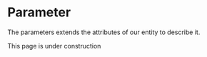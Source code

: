 
# Parameter

The parameters extends the attributes of our entity to describe it.

<Callout type="warning">
    This page is under construction
</Callout>
